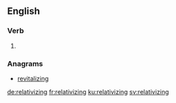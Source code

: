 ==English==

===Verb===
{{head|en|present participle}}

# {{present participle of|relativize|lang=en|nocat=1}}

===Anagrams===
* [[revitalizing#English|revitalizing]]

[[de:relativizing]]
[[fr:relativizing]]
[[ku:relativizing]]
[[sv:relativizing]]